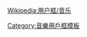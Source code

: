 {{Userbox
  |id=Thrash
  |id-c=#BB0022
  |info=<span lang="zh-tw">这个用户疯狂的热爱'''[[敲击金属]]'''。
  |info-c=FFFFFF
  |info-s=9
  |border-c=#000000
  |usercategory=喜歡敲击金属的維基人
  |nocat={{{nocat|}}}
}}<noinclude>
{{Clear}}

[[Wikipedia:用户框/音乐]]

[[Category:音樂用戶框模板]]</noinclude>